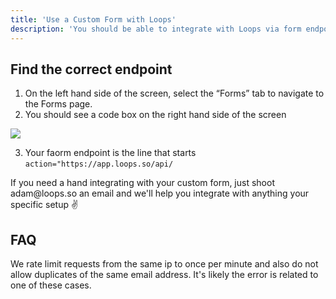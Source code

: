 ```yaml
---
title: 'Use a Custom Form with Loops'
description: 'You should be able to integrate with Loops via form endpoint with any type of custom form solution you have set up. Other options are skipping the endpoint and directly working with our @API or @Zapier.'
---
```


## Find the correct endpoint

1. On the left hand side of the screen, select the “Forms” tab to navigate to the Forms page.
2. You should see a code box on the right hand side of the screen

![](/images/find-correct-endpoint.jpeg)

3. Your faorm endpoint is the line that starts `action="https://app.loops.so/api/`

<Tip>
  If you need a hand integrating with your custom form, just shoot adam@loops.so
  an email and we'll help you integrate with anything your specific setup ✌️
</Tip>

## FAQ

<Accordion title="I'm receiving an error from the form endpoint.">
  We rate limit requests from the same ip to once per minute and also do not
  allow duplicates of the same email address. It's likely the error is related
  to one of these cases.
</Accordion>
